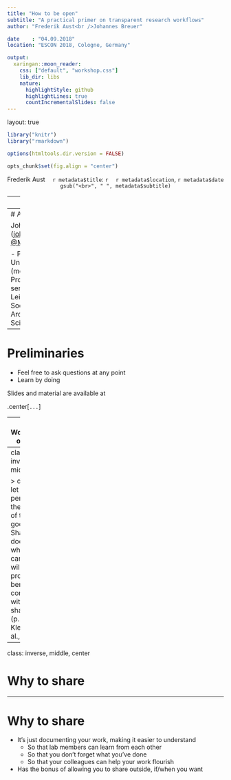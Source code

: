 ```yaml
---
title: "How to be open"
subtitle: "A practical primer on transparent research workflows"
author: "Frederik Aust<br />Johannes Breuer"

date    : "04.09.2018"
location: "ESCON 2018, Cologne, Germany"

output:
  xaringan::moon_reader:
    css: ["default", "workshop.css"]
    lib_dir: libs
    nature:
      highlightStyle: github
      highlightLines: true
      countIncrementalSlides: false
---
```


layout: true

```r
library("knitr")
library("rmarkdown")

options(htmltools.dir.version = FALSE)

opts_chunk$set(fig.align = "center")
```

<div class="my-footer">
  <div style="float: left;"><span>Frederik Aust</span></div>
  <div style="float: right;"><span>`r metadata$location`, `r metadata$date`</span></div>
  <div style="text-align: center;"><span>`r metadata$title`: `r gsub("<br>", " ", metadata$subtitle)`</span></div>
</div>

<script type="text/x-mathjax-config">
MathJax.Hub.Config({
  "HTML-CSS": {
    scale: 150,
  }
});
</script>


---
# About us

Frederik Aust ([frederik.aust@uni-koeln.de](mailto:frederik.aust@uni-koeln.de), [@frederikaust](http://twitter.com/frederikaust))

- PhD at the University of Cologne (Prof. Dr. Christoph Stahl)
- Founding memeber of [Cologne Open Science working group](https://www.hf.uni-koeln.de/39711)
- Author and contributor to several R packages<br> (e.g., [`afex`](https://cran.r-project.org/web/packages/afex/index.html), [`citr`](https://cran.r-project.org/web/packages/citr/index.html), [`papaja`](https://github.com/crsh/papaja), [`prereg`](https://cran.r-project.org/web/packages/prereg/index.html))


---
# About us

Johannes Breuer ([johannes.breuer@gesis.org](mailto:johannes.breuer@gesis.org), [@MattEagle09](https://twitter.com/MattEagle09))

- PhD in psychology, University of Cologne (media psychology, Prof. Dr. Gary Bente)
- senior researcher at GESIS - Leibniz Institute for the Social Sciences (Data Archive for the Social Sciences)


---
# Preliminaries

- Feel free to ask questions at any point
- Learn by doing

Slides and material are available at

.center[`...`]


---
# Workshop outline

...

???
- Questions?

 
---
class: inverse, middle

> do not let the perfect be the enemy of the good. Share
and document what you can, as it will provide a benefit
compared with not sharing<br />(p. 4, Klein et al., 2018).


---
class: inverse, middle, center

# Why to share


---
# Why to share

<!-- TODO: Copy-paste from Candice Morey -->

- It's just documenting your work, making it easier to understand
    - So that lab members can learn from each other
    - So that you don't forget what you've done
    - So that your colleagues can help your work flourish
- Has the bonus of allowing you to share outside, if/when you want


